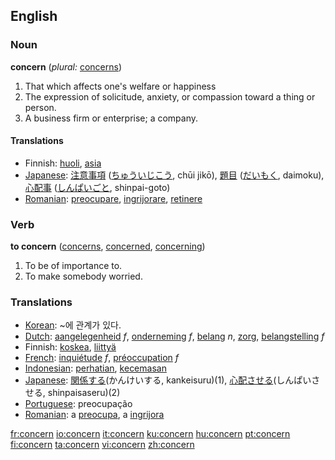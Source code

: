 ==English==

===Noun===
'''concern'''  (''plural:'' [[concerns]])
# That which affects one's welfare or happiness
# The expression of solicitude, anxiety, or compassion toward a thing or person.
# A business firm or enterprise; a company.

====Translations====
{{trans-top|That which affects one's welfare or happiness
}}
*Finnish: [[huoli]], [[asia]]
*[[Japanese]]: [[注意事項]] ([[ちゅういじこう]], chūi jikō), [[題目]] ([[だいもく]], daimoku), [[心配事]] ([[しんぱいごと]], shinpai-goto)
*[[Romanian]]: [[preocupare]], [[ingrijorare]], [[retinere]]
{{bottom}}

===Verb===
'''to concern'''  ([[concerns]], [[concerned]], [[concerning]])
#To be of importance to.
#To make somebody worried.

===Translations===
{{top}}
*[[Korean]]: ~에 관계가 있다.
*[[Dutch]]: [[aangelegenheid]] ''f'', [[onderneming]] ''f'', [[belang]] ''n'', [[zorg]], [[belangstelling]] ''f''
*Finnish: [[koskea]], [[liittyä]]
*[[French]]: [[inquiétude]] ''f'', [[préoccupation]] ''f''
*[[Indonesian]]: [[hati|perhatian]], [[cemas|kecemasan]]
*[[Japanese]]: [[関係]]する(かんけいする, kankeisuru)(1), [[心配]]させる(しんぱいさせる, shinpaisaseru)(2)
*[[Portuguese]]: preocupação
*[[Romanian]]: a [[preocupa]], a [[ingrijora]]

{{bottom}}


[[fr:concern]]
[[io:concern]]
[[it:concern]]
[[ku:concern]]
[[hu:concern]]
[[pt:concern]]
[[fi:concern]]
[[ta:concern]]
[[vi:concern]]
[[zh:concern]]